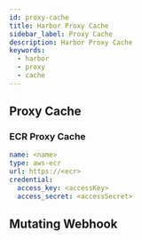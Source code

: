 ```yaml
---
id: proxy-cache
title: Harbor Proxy Cache
sidebar_label: Proxy Cache
description: Harbor Proxy Cache
keywords:
  - harbor
  - proxy
  - cache
---
```


## Proxy Cache

### ECR Proxy Cache

```yaml
name: <name>
type: aws-ecr
url: https://<ecr>
credential:
  access_key: <accessKey>
  access_secret: <accessSecret>
```

## Mutating Webhook
